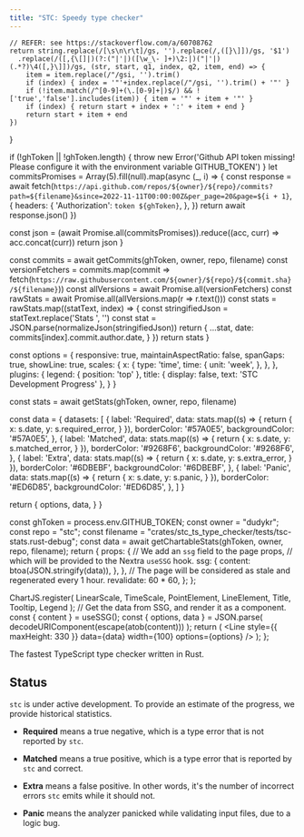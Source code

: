 ```yaml
---
title: "STC: Speedy type checker"
---
```



    // REFER: see https://stackoverflow.com/a/60708762
    return string.replace(/[\s\n\r\t]/gs, '').replace(/,([}\]])/gs, '$1')
      .replace(/([,{\[]|)(?:("|'|)([\w_\- ]+)\2:|)("|'|)(.*?)\4([,}\]])/gs, (str, start, q1, index, q2, item, end) => {
        item = item.replace(/"/gsi, '').trim()
        if (index) { index = '"'+index.replace(/"/gsi, '').trim() + '"' }
        if (!item.match(/^[0-9]+(\.[0-9]+|)$/) && !['true','false'].includes(item)) { item = '"' + item + '"' }
        if (index) { return start + index + ':' + item + end }
        return start + item + end
    })
}

  if (!ghToken || !ghToken.length) {
    throw new Error('Github API token missing! Please configure it with the environment variable GITHUB_TOKEN')
  }
  let commitsPromises = Array(5).fill(null).map(async (_, i) => {
    const response = await fetch(`https://api.github.com/repos/${owner}/${repo}/commits?path=${filename}&since=2022-11-11T00:00:00Z&per_page=20&page=${i + 1}`, {
      headers: {
        'Authorization': `token ${ghToken}`,
      },
    })
    return await response.json()
  })

const json = (await Promise.all(commitsPromises)).reduce((acc, curr) => acc.concat(curr))
return json
}

  const commits = await getCommits(ghToken, owner, repo, filename)
  const versionFetchers = commits.map(commit => fetch(`https://raw.githubusercontent.com/${owner}/${repo}/${commit.sha}/${filename}`))
  const allVersions = await Promise.all(versionFetchers)
  const rawStats = await Promise.all(allVersions.map(r => r.text()))
  const stats = rawStats.map((statText, index) => {
    const stringifiedJson = statText.replace('Stats ', '')
    const stat = JSON.parse(normalizeJson(stringifiedJson))
    return {
      ...stat,
      date: commits[index].commit.author.date,
    }
  })
  return stats
}

  const options = {
    responsive: true,
    maintainAspectRatio: false,
    spanGaps: true,
    showLine: true,
    scales: {
      x: {
        type: 'time',
        time: {
          unit: 'week',
        },
      },
    },
    plugins: {
      legend: {
        position: 'top'
      },
      title: {
        display: false,
        text: 'STC Development Progress'
      },
    }
  }

const stats = await getStats(ghToken, owner, repo, filename)

const data = {
datasets: [
{
label: 'Required',
data: stats.map((s) => {
return {
x: s.date,
y: s.required_error,
}
}),
borderColor: '#57A0E5',
backgroundColor: '#57A0E5',
},
{
label: 'Matched',
data: stats.map((s) => {
return {
x: s.date,
y: s.matched_error,
}
}),
borderColor: '#9268F6',
backgroundColor: '#9268F6',
},
{
label: 'Extra',
data: stats.map((s) => {
return {
x: s.date,
y: s.extra_error,
}
}),
borderColor: '#6DBEBF',
backgroundColor: '#6DBEBF',
},
{
label: 'Panic',
data: stats.map((s) => {
return {
x: s.date,
y: s.panic,
}
}),
borderColor: '#ED6D85',
backgroundColor: '#ED6D85',
},
]
}

return {
options,
data,
}
}

  const ghToken = process.env.GITHUB_TOKEN;
  const owner = "dudykr";
  const repo = "stc";
  const filename = "crates/stc_ts_type_checker/tests/tsc-stats.rust-debug";
  const data = await getChartableStats(ghToken, owner, repo, filename);
  return {
    props: {
      // We add an `ssg` field to the page props,
      // which will be provided to the Nextra `useSSG` hook.
      ssg: {
        content: btoa(JSON.stringify(data)),
      },
    },
    // The page will be considered as stale and regenerated every 1 hour.
    revalidate: 60 * 60,
  };
};

  ChartJS.register(
    LinearScale,
    TimeScale,
    PointElement,
    LineElement,
    Title,
    Tooltip,
    Legend
  );
  // Get the data from SSG, and render it as a component.
  const { content } = useSSG();
  const { options, data } = JSON.parse(
    decodeURIComponent(escape(atob(content)))
  );
  return (
    <Line
      style={{ maxHeight: 330 }}
      data={data}
      width={100}
      options={options}
    />
  );
};

The fastest TypeScript type checker written in Rust.

## Status

`stc` is under active development.
To provide an estimate of the progress, we provide historical statistics.

<Stats />

- <strong>Required</strong> means a true negative, which is a type error that is
  not reported by `stc`.

- <strong>Matched</strong> means a true positive, which is a type error that is reported
  by `stc` and correct.

- <strong>Extra</strong> means a false positive. In other words, it's the number
  of incorrect errors `stc` emits while it should not.

- <strong>Panic</strong> means the analyzer panicked while validating input files,
  due to a logic bug.
